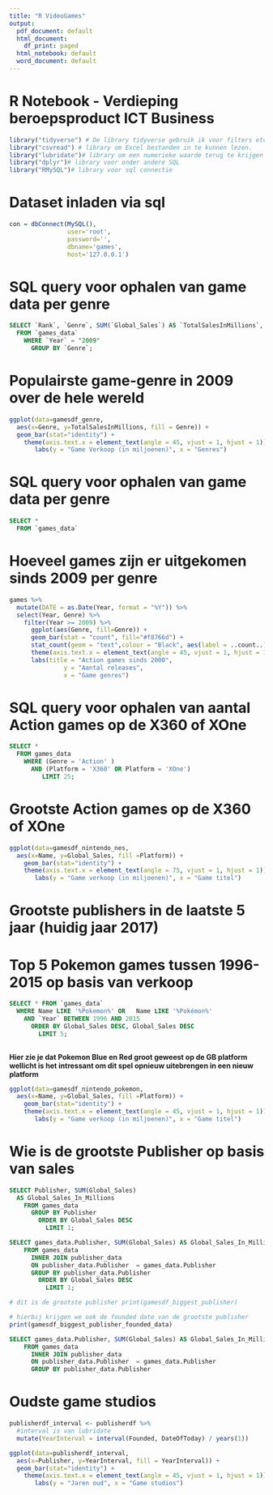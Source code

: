 ```yaml
---
title: "R VideoGames"
output:
  pdf_document: default
  html_document:
    df_print: paged
  html_notebook: default
  word_document: default
---
```


<h1> R Notebook - Verdieping beroepsproduct ICT Business </h1>
```r
library("tidyverse") # De library tidyverse gebruik ik voor filters etc.
library("csvread") # library om Excel bestanden in te kunnen lezen.
library("lubridate")# library om een numerieke waarde terug te krijgen bij datums.
library("dplyr")# library voor onder andere SQL
library("RMySQL")# library voor sql connectie

```


<h1> Dataset inladen via sql </h1>
```r
con = dbConnect(MySQL(), 
                user='root',
                password='',
                dbname='games',
                host='127.0.0.1')

```


<h1> SQL query voor ophalen van game data per genre </h1>
```sql
SELECT `Rank`, `Genre`, SUM(`Global_Sales`) AS `TotalSalesInMillions`, `Year` 
  FROM `games_data` 
    WHERE `Year` = "2009"
      GROUP BY `Genre`;

```

<h1>Populairste game-genre in 2009 over de hele wereld</h1>
```r
ggplot(data=gamesdf_genre,
  aes(x=Genre, y=TotalSalesInMillions, fill = Genre)) +
  geom_bar(stat="identity") +
    theme(axis.text.x = element_text(angle = 45, vjust = 1, hjust = 1)) +
       labs(y = "Game Verkoop (in miljoenen)", x = "Genres") 
```
<h1> SQL query voor ophalen van game data per genre </h1>
```sql
SELECT * 
  FROM `games_data` 

```

<h1> Hoeveel games zijn er uitgekomen sinds 2009 per genre</h1>
```r
games %>%
  mutate(DATE = as.Date(Year, format = "%Y")) %>%
  select(Year, Genre) %>%
    filter(Year >= 2009) %>%
      ggplot(aes(Genre, fill=Genre)) +
      geom_bar(stat = "count", fill="#f8766d") +
      stat_count(geom = "text",colour = "Black", aes(label = ..count..),position=position_stack(vjust=0.5)) +
      theme(axis.text.x = element_text(angle = 45, vjust = 1, hjust = 1)) +
      labs(title = "Action games sinds 2000",
               y = "Aantal releases",
               x = "Game genres") 
```

<h1> SQL query voor ophalen van aantal Action games op de X360 of XOne</h1>
```sql
SELECT *
  FROM games_data
    WHERE (Genre = 'Action' ) 
      AND (Platform = 'X360' OR Platform = 'XOne')
         LIMIT 25;
```


<h1> Grootste Action games op de X360 of XOne</h1>
```r
ggplot(data=gamesdf_nintendo_nes,
  aes(x=Name, y=Global_Sales, fill =Platform)) +
    geom_bar(stat="identity") +
    theme(axis.text.x = element_text(angle = 75, vjust = 1, hjust = 1)) +
       labs(y = "Game verkoop (in miljoenen)", x = "Game titel")
```


<h1>Grootste publishers in de laatste 5 jaar (huidig jaar 2017)</h1>


<h1>Top 5 Pokemon games tussen 1996-2015 op basis van verkoop</h1>
```sql
SELECT * FROM `games_data` 
  WHERE Name LIKE '%Pokemon%' OR   Name LIKE '%Pokémon%'
    AND `Year` BETWEEN 1996 AND 2015
      ORDER BY Global_Sales DESC, Global_Sales DESC
        LIMIT 5; 
      
```

<b> Hier zie je dat Pokemon Blue en Red groot geweest op de GB platform wellicht is het intressant om dit spel opnieuw uitebrengen in een nieuw platform </b>
```r
ggplot(data=gamesdf_nintendo_pokemon,
  aes(x=Name, y=Global_Sales, fill =Platform)) +
    geom_bar(stat="identity") +
    theme(axis.text.x = element_text(angle = 45, vjust = 1, hjust = 1)) +
       labs(y = "Game verkoop (in miljoenen)", x = "Game titel") 
```

<h1>Wie is de grootste Publisher op basis van sales</h1>
```sql
SELECT Publisher, SUM(Global_Sales) 
  AS Global_Sales_In_Millions 
    FROM games_data 
      GROUP BY Publisher 
        ORDER BY Global_Sales DESC
          LIMIT 1;
```
```sql
SELECT games_data.Publisher, SUM(Global_Sales) AS Global_Sales_In_Millions, Founded
    FROM games_data 
      INNER JOIN publisher_data
      ON publisher_data.Publisher  = games_data.Publisher
      GROUP BY publisher_data.Publisher 
        ORDER BY Global_Sales DESC
          LIMIT 1;
```
```r
# dit is de grootste publisher print(gamesdf_biggest_publisher)

# hierbij krijgen we ook de founded date van de grootste publisher
print(gamesdf_biggest_publisher_founded_data)
```
```sql
SELECT games_data.Publisher, SUM(Global_Sales) AS Global_Sales_In_Millions, Founded, CURDATE() AS DateOfToday
    FROM games_data 
      INNER JOIN publisher_data
      ON publisher_data.Publisher  = games_data.Publisher
      GROUP BY publisher_data.Publisher 
```

<h1> Oudste game studios </h1>
```r

publisherdf_interval <- publisherdf %>%
  #interval is van lubridate
  mutate(YearInterval = interval(Founded, DateOfToday) / years(1))

ggplot(data=publisherdf_interval,
  aes(x=Publisher, y=YearInterval, fill = YearInterval)) +
  geom_bar(stat="identity") +
    theme(axis.text.x = element_text(angle = 45, vjust = 1, hjust = 1)) +
       labs(y = "Jaren oud", x = "Game studios") 
```
